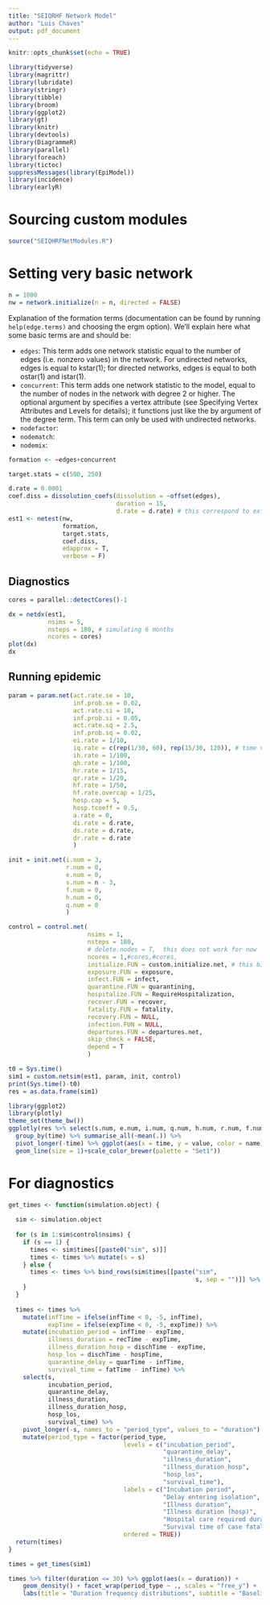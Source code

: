 ```yaml
---
title: "SEIQRHF Network Model"
author: "Luis Chaves"
output: pdf_document
---
```


```r
knitr::opts_chunk$set(echo = TRUE)
```

```r
library(tidyverse)
library(magrittr)
library(lubridate)
library(stringr)
library(tibble)
library(broom)
library(ggplot2)
library(gt)
library(knitr)
library(devtools)
library(DiagrammeR)
library(parallel)
library(foreach)
library(tictoc)
suppressMessages(library(EpiModel))
library(incidence)
library(earlyR)
```

# Sourcing custom modules

```r
source("SEIQHRFNetModules.R")
```

# Setting very basic network

```r
n = 1000 
nw = network.initialize(n = n, directed = FALSE)
```

Explanation of the formation terms (documentation can be found by running `help(edge.terms)` and choosing the ergm option). 
We'll explain here what some basic terms are and should be:

* `edges`: This term adds one network statistic equal to the number of edges (i.e. nonzero values) in the network. For undirected networks, edges is equal to kstar(1); for directed networks, edges is equal to both ostar(1) and istar(1).
* `concurrent`: This term adds one network statistic to the model, equal to the number of nodes in the network with degree 2 or higher. The optional argument by specifies a vertex attribute (see Specifying Vertex Attributes and Levels for details); it functions just like the by argument of the degree term. This term can only be used with undirected networks.
* `nodefactor`:
* `nodematch`:
* `nodemix`:
```r
formation <- ~edges+concurrent

target.stats = c(500, 250)

d.rate = 0.0001
coef.diss = dissolution_coefs(dissolution = ~offset(edges),
                              duration = 15,
                              d.rate = d.rate) # this correspond to external deaths
est1 <- netest(nw,
               formation,
               target.stats,
               coef.diss,
               edapprox = T,
               verbose = F)
```

## Diagnostics
```r
cores = parallel::detectCores()-1

dx = netdx(est1,
           nsims = 5,
           nsteps = 180, # simulating 6 months
           ncores = cores)
plot(dx)
dx
```

## Running epidemic

```r
param = param.net(act.rate.se = 10,
                  inf.prob.se = 0.02,
                  act.rate.si = 10,
                  inf.prob.si = 0.05,
                  act.rate.sq = 2.5,
                  inf.prob.sq = 0.02,
                  ei.rate = 1/10,
                  iq.rate = c(rep(1/30, 60), rep(15/30, 120)), # time varying works
                  ih.rate = 1/100,
                  qh.rate = 1/100,
                  hr.rate = 1/15,
                  qr.rate = 1/20,
                  hf.rate = 1/50,
                  hf.rate.overcap = 1/25,
                  hosp.cap = 5,
                  hosp.tcoeff = 0.5,
                  a.rate = 0,
                  di.rate = d.rate,
                  ds.rate = d.rate,
                  dr.rate = d.rate
                  ) 

init = init.net(i.num = 3,
                r.num = 0,
                e.num = 0,
                s.num = n - 3,
                f.num = 0,
                h.num = 0,
                q.num = 0
                )
```


```r
control = control.net(
                      nsims = 1, 
                      nsteps = 180,
                      # delete.nodes = T,  this does not work for now
                      ncores = 1,#cores,#cores,
                      initialize.FUN = custom.initialize.net, # this bit is just so that I can extract time
                      exposure.FUN = exposure,
                      infect.FUN = infect,
                      quarantine.FUN = quarantining,
                      hospitalize.FUN = RequireHospitalization,
                      recover.FUN = recover,
                      fatality.FUN = fatality,
                      recovery.FUN = NULL,
                      infection.FUN = NULL,
                      departures.FUN = departures.net,
                      skip_check = FALSE,
                      depend = T
                      )

t0 = Sys.time()
sim1 = custom.netsim(est1, param, init, control)
print(Sys.time()-t0)
res = as.data.frame(sim1)
```

```r
library(ggplot2)
library(plotly)
theme_set(theme_bw())
ggplotly(res %>% select(s.num, e.num, i.num, q.num, h.num, r.num, f.num, num, time) %>%
  group_by(time) %>% summarise_all(~mean(.)) %>% 
  pivot_longer(-time) %>% ggplot(aes(x = time, y = value, color = name))+
  geom_line(size = 1)+scale_color_brewer(palette = "Set1"))

```


# For diagnostics
```r
get_times <- function(simulation.object) {
  
  sim <- simulation.object
  
  for (s in 1:sim$control$nsims) {
    if (s == 1) {
      times <- sim$times[[paste0("sim", s)]]
      times <- times %>% mutate(s = s)
    } else {
      times <- times %>% bind_rows(sim$times[[paste("sim", 
                                                    s, sep = "")]] %>% mutate(s = s))
    }
  }
  
  times <- times %>%
    mutate(infTime = ifelse(infTime < 0, -5, infTime),
           expTime = ifelse(expTime < 0, -5, expTime)) %>% 
    mutate(incubation_period = infTime - expTime,
           illness_duration = recTime - expTime,
           illness_duration_hosp = dischTime - expTime, 
           hosp_los = dischTime - hospTime,
           quarantine_delay = quarTime - infTime,
           survival_time = fatTime - infTime) %>% 
    select(s,
           incubation_period,
           quarantine_delay,
           illness_duration, 
           illness_duration_hosp,
           hosp_los,
           survival_time) %>% 
    pivot_longer(-s, names_to = "period_type", values_to = "duration") %>% 
    mutate(period_type = factor(period_type,
                                levels = c("incubation_period", 
                                           "quarantine_delay",
                                           "illness_duration",
                                           "illness_duration_hosp", 
                                           "hosp_los",
                                           "survival_time"),
                                labels = c("Incubation period", 
                                           "Delay entering isolation",
                                           "Illness duration",
                                           "Illness duration (hosp)", 
                                           "Hospital care required duration",
                                           "Survival time of case fatalities"), 
                                ordered = TRUE))
  return(times)
}
```

```r
times = get_times(sim1)

times %>% filter(duration <= 30) %>% ggplot(aes(x = duration)) + 
    geom_density() + facet_wrap(period_type ~ ., scales = "free_y") + 
    labs(title = "Duration frequency distributions", subtitle = "Baseline simulation")

```









